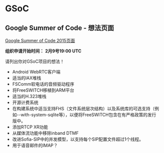 # GSoC 

 

## Google Summer of Code - 想法页面

[Google Summer of Code 2015页面](http://www.google-melange.com/gsoc/homepage/google/gsoc2015)

**组织申请开始时间：** **2月9号19:00 UTC**

请列出你对GSoC项目的想法！

- Android WebRTC客户端
- 适当的IAX堆栈
- FSComm软电话的音频驱动程序
- 将FreeSWITCH移植到ARM平台
- 适当的H.323堆栈
- 开源计费系统
- 在构建系统中适当支持FHS（文件系统层次结构）以及系统库的可选支持（例如--with-system-sqlite等），以便将FreeSWITCH包含在有严格政策的发行版中。
- 添加RTCP XR功能
- 从媒体流功能中移除inband DTMF
- 改进Sofia-SIP中的并发模型，以支持每个SIP配置文件超过1个线程。
- 用于语音邮件的IMAP？